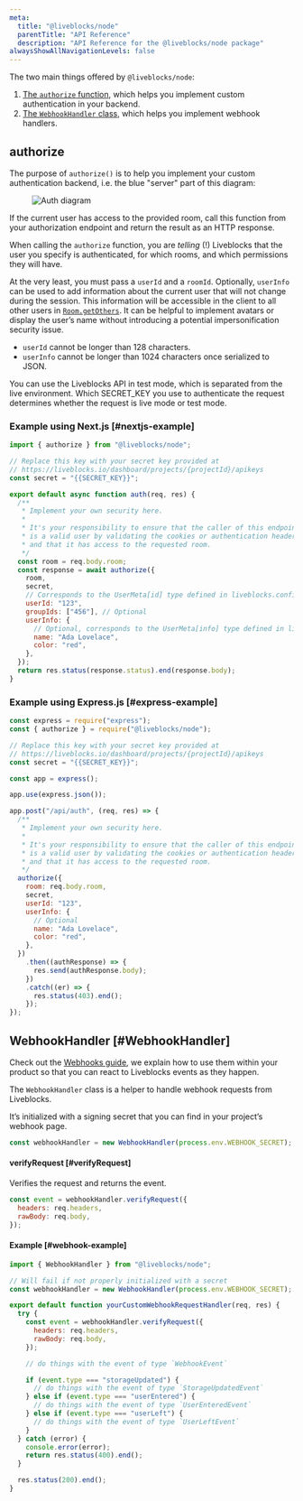 ```yaml
---
meta:
  title: "@liveblocks/node"
  parentTitle: "API Reference"
  description: "API Reference for the @liveblocks/node package"
alwaysShowAllNavigationLevels: false
---
```


The two main things offered by `@liveblocks/node`:

1. [The `authorize` function](#authorize), which helps you implement custom
   authentication in your backend.
1. [The `WebhookHandler` class](#WebhookHandler), which helps you implement
   webhook handlers.

## authorize

The purpose of `authorize()` is to help you implement your custom authentication
backend, i.e. the blue "server" part of this diagram:

<Figure highlight={false}>
  <Image
    src="/assets/auth-diagram.png"
    alt="Auth diagram"
    width={768}
    width={576}
  />
</Figure>

If the current user has access to the provided room, call this function from
your authorization endpoint and return the result as an HTTP response.

When calling the `authorize` function, you are _telling_ (!) Liveblocks that the
user you specify is authenticated, for which rooms, and which permissions they
will have.

At the very least, you must pass a `userId` and a `roomId`. Optionally,
`userInfo` can be used to add information about the current user that will not
change during the session. This information will be accessible in the client to
all other users in [`Room.getOthers`][]. It can be helpful to implement avatars
or display the user’s name without introducing a potential impersonification
security issue.

- `userId` cannot be longer than 128 characters.
- `userInfo` cannot be longer than 1024 characters once serialized to JSON.

<Banner title="Live or test mode?">

You can use the Liveblocks API in test mode, which is separated from the live
environment. Which SECRET_KEY you use to authenticate the request determines
whether the request is live mode or test mode.

</Banner>

### Example using Next.js [#nextjs-example]

```js
import { authorize } from "@liveblocks/node";

// Replace this key with your secret key provided at
// https://liveblocks.io/dashboard/projects/{projectId}/apikeys
const secret = "{{SECRET_KEY}}";

export default async function auth(req, res) {
  /**
   * Implement your own security here.
   *
   * It's your responsibility to ensure that the caller of this endpoint
   * is a valid user by validating the cookies or authentication headers
   * and that it has access to the requested room.
   */
  const room = req.body.room;
  const response = await authorize({
    room,
    secret,
    // Corresponds to the UserMeta[id] type defined in liveblocks.config.ts
    userId: "123",
    groupIds: ["456"], // Optional
    userInfo: {
      // Optional, corresponds to the UserMeta[info] type defined in liveblocks.config.ts
      name: "Ada Lovelace",
      color: "red",
    },
  });
  return res.status(response.status).end(response.body);
}
```

### Example using Express.js [#express-example]

```js
const express = require("express");
const { authorize } = require("@liveblocks/node");

// Replace this key with your secret key provided at
// https://liveblocks.io/dashboard/projects/{projectId}/apikeys
const secret = "{{SECRET_KEY}}";

const app = express();

app.use(express.json());

app.post("/api/auth", (req, res) => {
  /**
   * Implement your own security here.
   *
   * It's your responsibility to ensure that the caller of this endpoint
   * is a valid user by validating the cookies or authentication headers
   * and that it has access to the requested room.
   */
  authorize({
    room: req.body.room,
    secret,
    userId: "123",
    userInfo: {
      // Optional
      name: "Ada Lovelace",
      color: "red",
    },
  })
    .then((authResponse) => {
      res.send(authResponse.body);
    })
    .catch((er) => {
      res.status(403).end();
    });
});
```

## WebhookHandler [#WebhookHandler]

<Banner title="Need help implementing webhooks?">

Check out the [Webhooks guide](/docs/platform/webhooks), we explain how to use
them within your product so that you can react to Liveblocks events as they
happen.

</Banner>

The `WebhookHandler` class is a helper to handle webhook requests from
Liveblocks.

It’s initialized with a signing secret that you can find in your project’s
webhook page.

```js
const webhookHandler = new WebhookHandler(process.env.WEBHOOK_SECRET);
```

#### verifyRequest [#verifyRequest]

Verifies the request and returns the event.

```js
const event = webhookHandler.verifyRequest({
  headers: req.headers,
  rawBody: req.body,
});
```

#### Example [#webhook-example]

```js
import { WebhookHandler } from "@liveblocks/node";

// Will fail if not properly initialized with a secret
const webhookHandler = new WebhookHandler(process.env.WEBHOOK_SECRET);

export default function yourCustomWebhookRequestHandler(req, res) {
  try {
    const event = webhookHandler.verifyRequest({
      headers: req.headers,
      rawBody: req.body,
    });

    // do things with the event of type `WebhookEvent`

    if (event.type === "storageUpdated") {
      // do things with the event of type `StorageUpdatedEvent`
    } else if (event.type === "userEntered") {
      // do things with the event of type `UserEnteredEvent`
    } else if (event.type === "userLeft") {
      // do things with the event of type `UserLeftEvent`
    }
  } catch (error) {
    console.error(error);
    return res.status(400).end();
  }

  res.status(200).end();
}
```

[`room.getothers`]: /docs/api-reference/liveblocks-client#Room.getOthers
